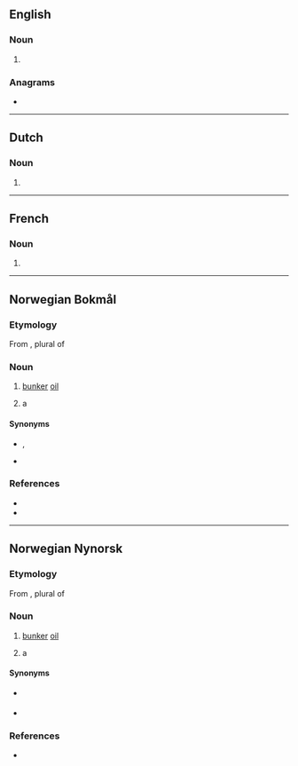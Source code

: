 {{also|Bunkers}}
==English==

===Noun===
{{head|en|noun plural form}}

# {{plural of|bunker|lang=en}}

===Anagrams===
* {{anagrams|en|a=beknrsu|Brunkes}}

----

==Dutch==

===Noun===
{{head|nl|noun plural form}}

# {{nl-noun form of|pl|bunker}}

----

==French==

===Noun===
{{head|fr|noun plural form|g=m}}

# {{plural of|bunker|lang=fr}}

----

==Norwegian Bokmål==

===Etymology===
From {{der|nb|en|bunkers}}, plural of {{m|en|bunker}}

===Noun===
{{nb-noun-irreg|m|bunkersen|bunkers|ip2=bunkerser|bunkersene}}

# {{lb|nb|nautical|uncountable}} [[bunker]] [[oil]] {{q|[[fuel oil]] used in the engines of ships}}
# {{lb|nb|military|countable}} a {{l|en|bunker}}

====Synonyms====
* {{q|sense 1}} {{l|nb|bunkerolje}}, {{l|nb|bunkersolje}}
* {{q|sense 2}} {{l|nb|bunker}}

===References===
* {{R:Dokpro|lang=nb}}
* {{R:NAOB}}

----

==Norwegian Nynorsk==

===Etymology===
From {{der|nn|en|bunkers}}, plural of {{m|en|bunker}}

===Noun===
{{nn-noun-irreg|m|bunkersen|bunkers|ip2=bunkersar|bunkersane}}

# {{lb|nn|nautical|uncountable}} [[bunker]] [[oil]] {{q|[[fuel oil]] used in the engines of ships}}
# {{lb|nn|military|countable}} a {{l|en|bunker}}

====Synonyms====
* {{q|sense 1}} {{l|nn|bunkersolje}}
* {{q|sense 2}} {{l|nn|bunker}}

===References===
* {{R:Dokpro|lang=nn}}